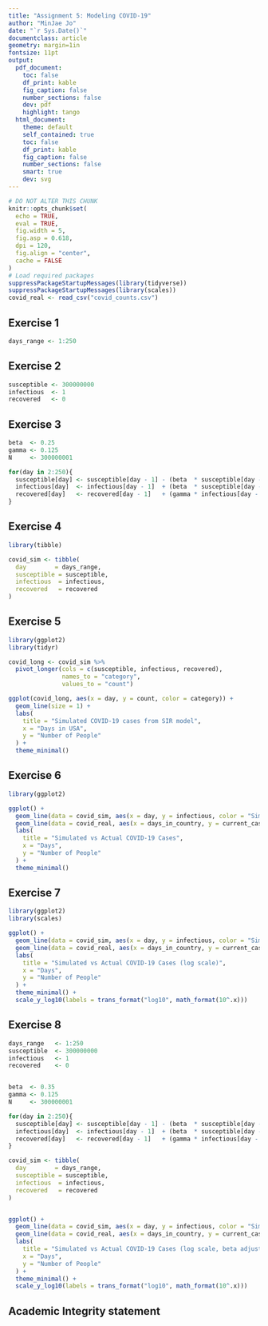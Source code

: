 ```yaml
---
title: "Assignment 5: Modeling COVID-19"
author: "MinJae Jo"
date: "`r Sys.Date()`"
documentclass: article
geometry: margin=1in
fontsize: 11pt
output:
  pdf_document:
    toc: false
    df_print: kable
    fig_caption: false
    number_sections: false
    dev: pdf
    highlight: tango
  html_document:
    theme: default
    self_contained: true
    toc: false
    df_print: kable
    fig_caption: false
    number_sections: false
    smart: true
    dev: svg
---
```


```r
# DO NOT ALTER THIS CHUNK
knitr::opts_chunk$set(
  echo = TRUE,
  eval = TRUE,
  fig.width = 5,
  fig.asp = 0.618,
  dpi = 120,
  fig.align = "center",
  cache = FALSE
)
# Load required packages
suppressPackageStartupMessages(library(tidyverse))
suppressPackageStartupMessages(library(scales))
covid_real <- read_csv("covid_counts.csv")
```


## Exercise 1
```r
days_range <- 1:250
```



## Exercise 2
```r
susceptible <- 300000000
infectious  <- 1
recovered   <- 0
```



## Exercise 3
```r
beta  <- 0.25
gamma <- 0.125
N     <- 300000001

for(day in 2:250){
  susceptible[day] <- susceptible[day - 1] - (beta  * susceptible[day - 1] * infectious[day - 1]) / N
  infectious[day]  <- infectious[day - 1]  + (beta  * susceptible[day - 1] * infectious[day - 1]) / N - (gamma * infectious[day - 1])
  recovered[day]   <- recovered[day - 1]   + (gamma * infectious[day - 1])
}
```


## Exercise 4
```r
library(tibble)

covid_sim <- tibble(
  day        = days_range,
  susceptible = susceptible,
  infectious  = infectious,
  recovered   = recovered
)
```


## Exercise 5
```r
library(ggplot2)
library(tidyr)

covid_long <- covid_sim %>%
  pivot_longer(cols = c(susceptible, infectious, recovered),
               names_to = "category",
               values_to = "count")

ggplot(covid_long, aes(x = day, y = count, color = category)) +
  geom_line(size = 1) +
  labs(
    title = "Simulated COVID-19 cases from SIR model",
    x = "Days in USA",
    y = "Number of People"
  ) +
  theme_minimal()
```


## Exercise 6
```r
library(ggplot2)

ggplot() +
  geom_line(data = covid_sim, aes(x = day, y = infectious, color = "Simulated Infectious")) +
  geom_line(data = covid_real, aes(x = days_in_country, y = current_cases, color = "Actual Current Cases")) +
  labs(
    title = "Simulated vs Actual COVID-19 Cases",
    x = "Days",
    y = "Number of People"
  ) +
  theme_minimal()
```


## Exercise 7
```r
library(ggplot2)
library(scales)

ggplot() +
  geom_line(data = covid_sim, aes(x = day, y = infectious, color = "Simulated Infectious")) +
  geom_line(data = covid_real, aes(x = days_in_country, y = current_cases, color = "Actual Current Cases")) +
  labs(
    title = "Simulated vs Actual COVID-19 Cases (log scale)",
    x = "Days",
    y = "Number of People"
  ) +
  theme_minimal() +
  scale_y_log10(labels = trans_format("log10", math_format(10^.x)))
```


## Exercise 8

```r
days_range   <- 1:250
susceptible  <- 300000000
infectious   <- 1
recovered    <- 0


beta  <- 0.35      
gamma <- 0.125
N     <- 300000001

for(day in 2:250){
  susceptible[day] <- susceptible[day - 1] - (beta  * susceptible[day - 1] * infectious[day - 1]) / N
  infectious[day]  <- infectious[day - 1]  + (beta  * susceptible[day - 1] * infectious[day - 1]) / N - (gamma * infectious[day - 1])
  recovered[day]   <- recovered[day - 1]   + (gamma * infectious[day - 1])
}

covid_sim <- tibble(
  day        = days_range,
  susceptible = susceptible,
  infectious  = infectious,
  recovered   = recovered
)


ggplot() +
  geom_line(data = covid_sim, aes(x = day, y = infectious, color = "Simulated Infectious")) +
  geom_line(data = covid_real, aes(x = days_in_country, y = current_cases, color = "Actual Current Cases")) +
  labs(
    title = "Simulated vs Actual COVID-19 Cases (log scale, beta adjusted)",
    x = "Days",
    y = "Number of People"
  ) +
  theme_minimal() +
  scale_y_log10(labels = trans_format("log10", math_format(10^.x)))
```


## Academic Integrity statement
